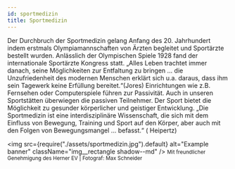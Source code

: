 ---
id: sportmedizin
title: Sportmedizin
---

Der Durchbruch der Sportmedizin gelang Anfang des 20. Jahrhundert indem erstmals Olympiamannschaften von Ärzten begleitet und Sportärzte bestellt wurden. Anlässlich der Olympischen Spiele 1928 fand der internationale Sportärzte Kongress statt.
„Alles Leben trachtet immer danach, seine Möglichkeiten zur Entfaltung zu bringen … die Unzufriedenheit des modernen Menschen erklärt sich u.a. daraus, dass ihm sein Tagewerk keine Erfüllung bereitet.“(Jores)
Einrichtungen wie z.B. Fernsehen oder Computerspiele führen zur Passivität. Auch in unseren Sportstätten überwiegen die passiven Teilnehmer. Der Sport bietet die Möglichkeit zu gesunder körperlicher und geistiger Entwicklung.
„Die Sportmedizin ist eine interdisziplinäre Wissenschaft, die sich mit dem Einfluss von Bewegung, Training und Sport auf den Körper, aber auch mit den Folgen von Bewegungsmangel … befasst.“ ( Heipertz)

<img
  src={require("./assets/sportmedizin.jpg").default}
  alt="Example banner"
  className="img__rectangle shadow--md"
/>
<small>
  Mit freundlicher Genehmigung des Herner EV | Fotograf: Max Schneider
</small>
